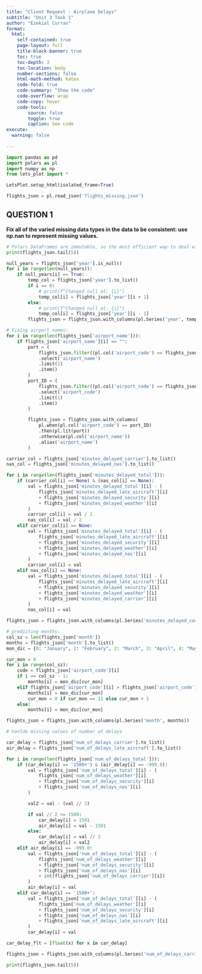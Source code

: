 ```yaml
---
title: "Client Request - Airplane Delays"
subtitle: "Unit 3 Task 1"
author: "Ezekial Curran"
format:
  html:
    self-contained: true
    page-layout: full
    title-block-banner: true
    toc: true
    toc-depth: 3
    toc-location: body
    number-sections: false
    html-math-method: katex
    code-fold: true
    code-summary: "Show the code"
    code-overflow: wrap
    code-copy: hover
    code-tools:
        source: false
        toggle: true
        caption: See code
execute: 
  warning: false
    
---
```


```python
import pandas as pd 
import polars as pl
import numpy as np
from lets_plot import *

LetsPlot.setup_html(isolated_frame=True)
```


```python
flights_json = pl.read_json('flights_missing.json')
```

## QUESTION 1

__Fix all of the varied missing data types in the data to be consistent: use np.nan to represent missing values.__



```python
# Polars DataFrames are immutable, so the most efficient way to deal with it is to replace the column with a new one of the missing values resolved.
print(flights_json.tail(5))

null_years = flights_json['year'].is_null()
for i in range(len(null_years)):
    if null_years[i] == True:
        temp_col = flights_json['year'].to_list()
        if i == 0:
            # print(f"Changed null at: {i}")
            temp_col[i] = flights_json['year'][i + 1]
        else:
            # print(f"Changed null at: {i}")
            temp_col[i] = flights_json['year'][i - 1]
        flights_json = flights_json.with_columns(pl.Series('year', temp_col))

# Fixing airport names:
for i in range(len(flights_json['airport_name'])):
    if flights_json['airport_name'][i] == "":
        port = (
            flights_json.filter((pl.col('airport_code') == flights_json['airport_code'][i]) & (pl.col('airport_name') != ""))
            .select('airport_name')
            .limit(1)
            .item()
        )
        port_ID = (
            flights_json.filter((pl.col('airport_code') == flights_json['airport_code'][i]) & (pl.col('airport_name') != ""))
            .select('airport_code')
            .limit(1)
            .item()
        )

        flights_json = flights_json.with_columns(
            pl.when(pl.col('airport_code') == port_ID)
            .then(pl.lit(port))
            .otherwise(pl.col('airport_name'))
            .alias('airport_name')
        )
```


```python
carrier_col = flights_json['minutes_delayed_carrier'].to_list()
nas_col = flights_json['minutes_delayed_nas'].to_list()

for i in range(len(flights_json['minutes_delayed_total'])):
    if (carrier_col[i] == None) & (nas_col[i] == None):
        val = flights_json['minutes_delayed_total'][i] - (
            flights_json['minutes_delayed_late_aircraft'][i]
            + flights_json['minutes_delayed_security'][i]
            + flights_json['minutes_delayed_weather'][i]
        )
        carrier_col[i] = val / 2
        nas_col[i] = val / 2
    elif carrier_col[i] == None:
        val = flights_json['minutes_delayed_total'][i] - (
            flights_json['minutes_delayed_late_aircraft'][i]
            + flights_json['minutes_delayed_security'][i]
            + flights_json['minutes_delayed_weather'][i]
            + flights_json['minutes_delayed_nas'][i]
        )
        carrier_col[i] = val
    elif nas_col[i] == None:
        val = flights_json['minutes_delayed_total'][i] - (
            flights_json['minutes_delayed_late_aircraft'][i]
            + flights_json['minutes_delayed_security'][i]
            + flights_json['minutes_delayed_weather'][i]
            + flights_json['minutes_delayed_carrier'][i]
        )
        nas_col[i] = val

flights_json = flights_json.with_columns(pl.Series('minutes_delayed_carrier', carrier_col, dtype=pl.Float64), pl.Series('minutes_delayed_nas', nas_col, dtype=pl.Float64))
```


```python
# predicting months:
col_sz = len(flights_json['month'])
months = flights_json['month'].to_list()
mon_dic = {0: "January", 1: "February", 2: "March", 3: "April", 4: "May", 5: "June", 6: "July", 7: "August", 8: "September", 9: "October", 10: "November", 11: "December"}

cur_mon = 0
for i in range(col_sz):
    code = flights_json['airport_code'][i]
    if i == col_sz - 1:
        months[i] = mon_dic[cur_mon]
    elif flights_json['airport_code'][i] > flights_json['airport_code'][i + 1]:
        months[i] = mon_dic[cur_mon]
        cur_mon = 0 if cur_mon == 11 else cur_mon + 1
    else:
        months[i] = mon_dic[cur_mon]

flights_json = flights_json.with_columns(pl.Series('month', months))
```


```python
# hanlde missing values of number of delays

car_delay = flights_json['num_of_delays_carrier'].to_list()
air_delay = flights_json['num_of_delays_late_aircraft'].to_list()

for i in range(len(flights_json['num_of_delays_total'])):
    if (car_delay[i] == '1500+') & (air_delay[i] == -999.0):
        val = flights_json['num_of_delays_total'][i] - (
            flights_json['num_of_delays_weather'][i]
            + flights_json['num_of_delays_security'][i]
            + flights_json['num_of_delays_nas'][i]
        )

        val2 = val - (val // 2)

        if val // 2 <= 1500:
            car_delay[i] = 1501
            air_delay[i] = val - 1501
        else:
            car_delay[i] = val // 2
            air_delay[i] = val2
    elif air_delay[i] == -999.0:
        val = flights_json['num_of_delays_total'][i] - (
            flights_json['num_of_delays_weather'][i]
            + flights_json['num_of_delays_security'][i]
            + flights_json['num_of_delays_nas'][i]
            + int(flights_json['num_of_delays_carrier'][i])
        )
        air_delay[i] = val
    elif car_delay[i] == '1500+':
        val = flights_json['num_of_delays_total'][i] - (
            flights_json['num_of_delays_weather'][i]
            + flights_json['num_of_delays_security'][i]
            + flights_json['num_of_delays_nas'][i]
            + flights_json['num_of_delays_late_aircraft'][i]
        )
        car_delay[i] = val

car_delay_flt = [float(x) for x in car_delay]

flights_json = flights_json.with_columns(pl.Series('num_of_delays_carrier', car_delay_flt, dtype=pl.Float64), pl.Series('num_of_delays_late_aircraft', air_delay, dtype=pl.Float64))

print(flights_json.tail(5))
```